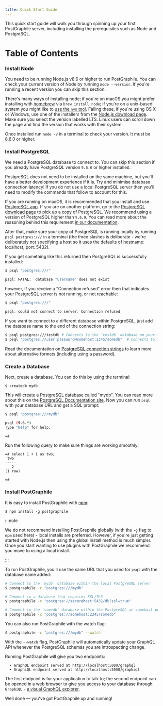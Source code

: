 ```yaml
---
title: Quick Start Guide
---
```



<p className={styles.intro}>

This quick start guide will walk you through spinning up your first PostGraphile
server, including installing the prerequisites such as Node and PostgreSQL.

</p>

# Table of Contents

<TOCInline toc={toc} />

### Install Node

You need to be running Node.js v8.6 or higher to run PostGraphile. You can check
your current version of Node by running `node --version`. If you're running a
recent version you can skip this section.

There's many ways of installing node; if you're on macOS you might prefer
installing with [homebrew](https://brew.sh/) via `brew install node`; if you're
on a unix-based system you might like to
[use the `nvm` tool](https://github.com/creationix/nvm). Failing these, if
you're using OS X or Windows, use one of the installers from the
[Node.js download page](https://nodejs.org/en/download/). Make sure you select
the version labelled LTS. Linux users can scroll down the page and find the
version that works with their system.

Once installed run `node -v` in a terminal to check your version. It must be
8.6.0 or higher.

### Install PostgreSQL

We need a PostgreSQL database to connect to. You can skip this section if you
already have PostgreSQL version `9.6.0` or higher installed.

PostgreSQL does not need to be installed on the same machine, but you'll have a
better development experience if it is. Try and minimise database connection
latency! If you do not use a local PostgreSQL server then you'll need to modify
the commands that follow to account for this.

If you are running on macOS, it is recommended that you install and use
[PostgreSQL.app](http://postgresapp.com/). If you are on another platform, go to
the [PostgreSQL download page](https://www.postgresql.org/download/) to pick up
a copy of PostgreSQL. We recommend using a version of PostgreSQL higher than
`9.6.0`. You can read more about the reasoning behind this requirement
[in our documentation](./requirements).

After that, make sure your copy of PostgreSQL is running locally by running
`psql postgres:///` in a terminal (the three slashes is deliberate - we're
deliberately not specifying a host so it uses the defaults of hostname:
localhost, port: 5432).

If you get something like this returned then PostgreSQL is successfully
installed:

```bash
$ psql "postgres:///"

psql: FATAL:  database "username" does not exist
```

however, if you receive a "Connection refused" error then that indicates your
PostgreSQL server is not running, or not reachable:

```bash
$ psql "postgres:///"

psql: could not connect to server: Connection refused
```

If you want to connect to a different database within PostgreSQL, just add the
database name to the end of the connection string:

```bash
$ psql postgres:///testdb # Connects to the `testdb` database on your local machine
$ psql "postgres://user:password@somehost:2345/somedb"  # Connects to the `somedb` database at `postgres://somehost:2345` using login with `user` and `password`
```

Read the documentation on
[PostgreSQL connection strings](https://www.postgresql.org/docs/current/static/libpq-connect.html#LIBPQ-CONNSTRING)
to learn more about alternative formats (including using a password).

### Create a Database

Next, create a database. You can do this by using the terminal:

```
$ createdb mydb
```

This will create a PostgreSQL database called "mydb". You can read more about
this on the
[PostgreSQL Documentation site](https://www.postgresql.org/docs/current/static/tutorial-createdb.html).
Now you can run `psql` with your database URL and get a SQL prompt:

```bash
$ psql "postgres:///mydb"

psql (9.6.*)
Type "help" for help.

=#
```

Run the following query to make sure things are working smoothly:

```
=# select 1 + 1 as two;
 two
-----
   2
(1 row)

=#
```

### Install PostGraphile

It is easy to install PostGraphile with
[npm](https://docs.npmjs.com/getting-started/installing-node):

```
$ npm install -g postgraphile
```

:::note

We do not recommend installing PostGraphile globally (with the `-g`
flag to `npm` used here) - local installs are preferred. However, if you're
just getting started with Node.js then using the global install method is much
simpler. Once you start wanting to use plugins with PostGraphile we recommend
you move to using a local install.

:::

To run PostGraphile, you’ll use the same URL that you used for `psql` with the
database name added:

```bash
# Connect to the `mydb` database within the local PostgreSQL server
$ postgraphile -c "postgres:///mydb"

# Connect to a database that requires SSL/TLS
$ postgraphile -c "postgres://securehost:5432/db?ssl=true"

# Connect to the `somedb` database within the PostgreSQL at somehost port 2345
$ postgraphile -c "postgres://somehost:2345/somedb"
```

You can also run PostGraphile with the watch flag:

```bash
$ postgraphile -c "postgres:///mydb" --watch
```

With the `--watch` flag, PostGraphile will automatically update your GraphQL API
whenever the PostgreSQL schemas you are introspecting change.

Running PostGraphile will give you two endpoints:

```
  ‣ GraphQL endpoint served at http://localhost:5000/graphql
  ‣ GraphiQL endpoint served at http://localhost:5000/graphiql
```

The first endpoint is for your application to talk to; the second endpoint can
be opened in a web browser to give you access to your database through
`GraphiQL` - [a visual GraphQL explorer](https://github.com/graphql/graphiql).

Well done — you've got PostGraphile up and running!
